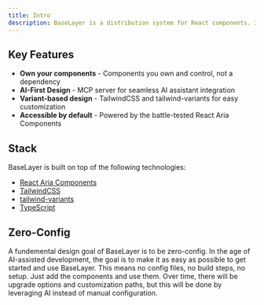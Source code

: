 ```yaml
---
title: Intro
description: BaseLayer is a distribution system for React components. It provides a registry and MCP server for AI-assisted development. Built with React Aria Components TailwindCSS, and tailwind-variants it provides beautiful, accessible components that AI coding assistants can discover and install directly into your projects.
---
```


## Key Features

- **Own your components** - Components you own and control, not a dependency
- **AI-First Design** - MCP server for seamless AI assistant integration
- **Variant-based design** - TailwindCSS and tailwind-variants for easy customization
- **Accessible by default** - Powered by the battle-tested React Aria Components

## Stack

BaseLayer is built on top of the following technologies:

- [React Aria Components](https://react-spectrum.adobe.com/react-aria/getting-started.html)
- [TailwindCSS](https://tailwindcss.com/)
- [tailwind-variants](https://www.tailwind-variants.org/)
- [TypeScript](https://www.typescriptlang.org/)


## Zero-Config

A fundemental design goal of BaseLayer is to be zero-config. In the age of AI-assisted development, the goal is to make it as easy as possible to get started and use BaseLayer. This means no config files, no build steps, no setup. Just add the components and use them. Over time, there will be upgrade options and customization paths, but this will be done by leveraging AI instead of manual configuration.  